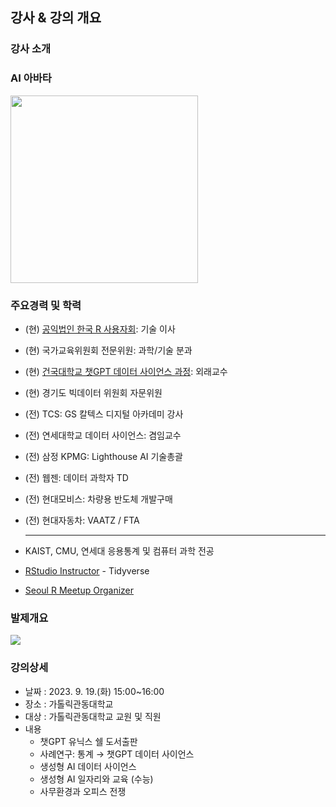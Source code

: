 ## 강사 & 강의 개요 {.smaller}

::: panel-tabset
### 강사 소개

::: {layout-ncol="2"}
### AI 아바타

![](img/profile.png){.absolute top="0" right="0" width="300"}

### 주요경력 및 학력

-   (현) [공익법인 한국 R 사용자회](https://r2bit.com/): 기술 이사

-   (현) 국가교육위원회 전문위원: 과학/기술 분과

-   (현) [건국대학교 챗GPT 데이터 사이언스 과정](https://r2bit.com/bitSlide/kunkuk_20230701.html#/title-slide): 외래교수

-   (현) 경기도 빅데이터 위원회 자문위원

-   (전) TCS: GS 칼텍스 디지털 아카데미 강사

-   (전) 연세대학교 데이터 사이언스: 겸임교수

-   (전) 삼정 KPMG: Lighthouse AI 기술총괄

-   (전) 웹젠: 데이터 과학자 TD

-   (전) 현대모비스: 차량용 반도체 개발구매 <br>

-   (전) 현대자동차: VAATZ / FTA <br>

    <hr>

-   KAIST, CMU, 연세대 응용통계 및 컴퓨터 과학 전공

-   [RStudio Instructor](https://education.rstudio.com/trainers/people/lee+kwangchun/) - Tidyverse

-   [Seoul R Meetup Organizer](https://r2bit.com/seoul-r/)
:::

### 발제개요

::: {layout-ncol="2"}
![](img/cku_logo.jpg)

### 강의상세

-   날짜 : 2023. 9. 19.(화) 15:00\~16:00
-   장소 : 가톨릭관동대학교
-   대상 : 가톨릭관동대학교 교원 및 직원
-   내용
    -   챗GPT 유닉스 쉘 도서출판
    -   사례연구: 통계 &rarr; 챗GPT 데이터 사이언스 
    -   생성형 AI 데이터 사이언스
    -   생성형 AI 일자리와 교육 (수능)
    -   사무환경과 오피스 전쟁

:::

:::
